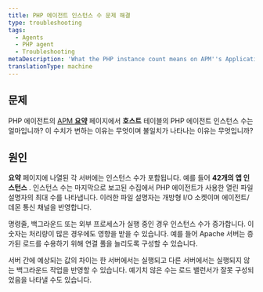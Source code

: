 ```yaml
---
title: PHP 에이전트 인스턴스 수 문제 해결
type: troubleshooting
tags:
  - Agents
  - PHP agent
  - Troubleshooting
metaDescription: 'What the PHP instance count means on APM''s Applications Summary page, and why it may seem different than expected.'
translationType: machine
---
```


## 문제

PHP 에이전트의 [APM **요약**](/docs/apm/applications-menu/monitoring/apm-overview-dashboard) 페이지에서 **호스트** 테이블의 PHP 에이전트 인스턴스 수는 얼마입니까? 이 수치가 변하는 이유는 무엇이며 불일치가 나타나는 이유는 무엇입니까?

## 원인

**요약** 페이지에 나열된 각 서버에는 인스턴스 수가 포함됩니다. 예를 들어 **42개의 앱 인스턴스** . 인스턴스 수는 마지막으로 보고된 수집에서 PHP 에이전트가 사용한 열린 파일 설명자의 최대 수를 나타냅니다. 이러한 파일 설명자는 개방형 I/O 소켓이며 에이전트/데몬 통신 채널을 반영합니다.

명령줄, 백그라운드 또는 외부 프로세스가 실행 중인 경우 인스턴스 수가 증가합니다. 이 숫자는 처리량이 많은 경우에도 영향을 받을 수 있습니다. 예를 들어 Apache 서버는 증가된 로드를 수용하기 위해 연결 풀을 늘리도록 구성할 수 있습니다.

서버 간에 예상되는 값의 차이는 한 서버에서는 실행되고 다른 서버에서는 실행되지 않는 백그라운드 작업을 반영할 수 있습니다. 예기치 않은 수는 로드 밸런서가 잘못 구성되었음을 나타낼 수도 있습니다.